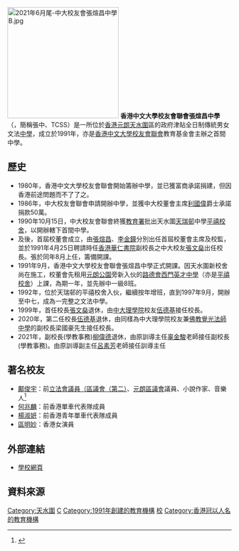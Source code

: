{{Distinguish|香港中文大學校友會聯會張煊昌學校}}
{{refimprove|time=2020-05-09T04:53:48+00:00}}
{{expand|time=2018-04-29T14:48:12+00:00}}
{{Infobox School
| name = 香港中文大學校友會聯會張煊昌中學<br>CUHKFAA THOMAS CHEUNG SECONDARY SCHOOL
| image = 2021年5月尾的中大校友會張煊昌中學.jpg
| caption = 翻漆後的校舍東面（2021年5月）
| motto = 博文約禮
| established = 1991年9月
| type = 津貼全日制男女中學
| affiliation = 香港中文大學校友會聯會教育基金會有限公司
| district = 
| director = 呂素芳女士
| grades = 中一至中六
| principal = 梁國豪先生
| vice_principal = 彭俊剛先生、辜金駿先生
| students = 720（2020-2021年度）
| language = 中文、英文(數學,理科及商科）
| address = [[天水圍|天水圍]][[天瑞邨|天瑞邨]]
| tel = +852 2448 3111
| free_label2 = 電郵
| free_text2 = info@tcss.edu.hk
| free_label3 = 學校佔地面積
| free_text3 = 約 7000平方米
| website = http://www.tcss.edu.hk/
}}
[[File:2021年6月尾-中大校友會張煊昌中學B.jpg|250px]]
'''香港中文大學校友會聯會張煊昌中學'''（{{lang-en|CUHKFAA Thomas  Cheung Secondary School}}，簡稱張中、TCSS）是一所位於[[香港|香港]][[元朗|元朗]][[天水圍|天水圍]]區的政府津貼全日制傳統男女文法[[香港中學|中學]]，成立於1991年，亦是[[香港中文大學校友會聯會|香港中文大學校友會聯會]]教育基金會主辦之首間中學。

== 歷史 ==
*1980年，香港中文大學校友會聯會開始籌辦中學，並已獲富商承諾捐建，但因香港前途問題而不了了之。
*1986年，中大校友會聯會申請開辦中學，並獲中大校董會主席[[利國偉|利國偉]]爵士承諾捐款50萬。
*1990年10月15日，中大校友會聯會終獲[[香港教育局|教育署]]批出天水圍[[天瑞邨|天瑞邨]]中學[[靈活式校舍|平禧校舍]]，以開辦轄下首間中學。
*及後，首屆校董會成立，由[[張煊昌|張煊昌]]、[[李金鐘|李金鐘]]分別出任首屆校董會主席及校監，並於1991年4月25日聘請時任[[香港華仁書院|香港華仁書院]]副校長之中大校友[[張文燊|張文燊]]出任校長。張於同年8月上任，籌備開課。
*1991年9月，香港中文大學校友會聯會張煊昌中學正式開課。因天水圍新校舍尚在施工，校董會先租用[[元朗公園|元朗公園]]旁新入伙的[[路德會西門英才中學|路德會西門英才中學]]（亦是[[靈活式校舍|平禧校舍]]）上課，為期一年，並先辦中一級8班。
*1992年，位於天瑞邨的平禧校舍入伙，繼續按年增班，直到1997年9月，開辦至中七，成為一完整之文法中學。
*1999年，首任校長[[張文燊|張文燊]]退休，由[[香港中文大學理學院|中大理學院]]校友[[伍德基|伍德基]]接任校長。
*2020年，第二任校長[[伍德基|伍德基]]退休，由同樣為中大理學院校友兼[[佛教覺光法師中學|佛教覺光法師中學]]的副校長梁國豪先生接任校長。
*2021年，副校長(學教事務)[[柳偉德|柳偉德]]退休，由原訓導主任[[辜金駿|辜金駿]]老師接任副校長(學教事務)。由原訓導副主任[[呂素芳|呂素芳]]老師接任訓導主任

==著名校友==
*[[鄺俊宇|鄺俊宇]]：前[[區議會（第二）功能界別|立法會議員（區議會（第二）]]、[[元朗區議會|元朗區議會]]議員、小說作家、音樂人<ref>{{cite web |url=https://www.tcss.edu.hk/latestnews/1314/CHI/%E9%84%BA%E4%BF%8A%E5%AE%87poster.pdf |title=中文學術日 作家分享講座 |last= |first= |date=2014 |website= |publisher=香港中文大學校友會聯會張煊昌中學 |access-date=2019-07-05|quote= |archive-date=2020-06-25 |archive-url=https://web.archive.org/web/20200625035113/https://www.tcss.edu.hk/latestnews/1314/CHI/%E9%84%BA%E4%BF%8A%E5%AE%87poster.pdf |dead-url=no }}</ref>
*[[何兆麟|何兆麟]]：前香港單車代表隊成員
*[[楊淑妍|楊淑妍]]：前香港青年單車代表隊成員
*[[區明妙|區明妙]]：香港女演員

== 外部連結 ==
* [http://www.tcss.edu.hk/ 學校網頁] {{Wayback|url=http://www.tcss.edu.hk/ |date=20090917133228 }}

==資料來源==
{{Reflist}}

[[Category:天水圍|Category:天水圍]]
[[Category:元朗區中學|C]]
[[Category:1991年創建的教育機構|Category:1991年創建的教育機構]]
[[Category:香港中文大學校友會聯會|校]]
[[Category:香港冠以人名的教育機構|Category:香港冠以人名的教育機構]]